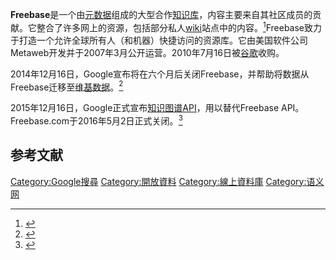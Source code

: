 {{请求翻译}}
{{NoteTA
|G1=IT
|1=zh-cn:数据库;zh-tw:資料庫;
|2=zh-cn:在线;zh-tw:線上;
}}
{{Infobox website
| name                 = Freebase
| url                  = {{URL|http://www.freebase.com/}}
| commercial           = 否
| type                 = 在线[[数据库|数据库]]
| registration         = 可选
| language             = [[英语|英语]]
| content_license      = [[创作共用授权|CC-BY]]
| owner                = Metaweb科技 ([[Google|Google]])
| alexa                = {{increase}} 15,748 ({{as of|2014|1|4|alt=2014年1月}})<ref name=Alexa>{{cite web|title=Freebase - Alexa|url=http://www.alexa.com/siteinfo/www.freebase.com|publisher=Alexa Internet, Inc.|accessdate=17 April 2011|archive-date=2016-03-05|archive-url=https://web.archive.org/web/20160305000520/http://www.alexa.com/siteinfo/www.freebase.com|dead-url=no}}</ref>
| current_status       = 自2016年起离线，数据被[[维基数据|维基数据]]继承<ref name="closeannounce" />
}}
'''Freebase'''是一个由[[元数据|元数据]]组成的大型合作[[知识库|知识库]]，内容主要来自其社区成员的贡献。它整合了许多网上的资源，包括部分私人[[wiki|wiki]]站点中的内容。<ref name="nytimes">{{cite news | title = Start-Up Aims for Database to Automate Web Searching | work = [[纽约时报|纽约时报]] | date = 2007-03-09 | url = http://www.nytimes.com/2007/03/09/technology/09data.html?ex=1331096400&en=a87d4f61e6052888&ei=5090&partner=rssuserland&emc=rss | accessdate = 2007-03-09 | first = John | last = Markoff | archive-date = 2018-04-17 | archive-url = https://web.archive.org/web/20180417105227/https://www.nytimes.com/2007/03/09/technology/09data.html?ex=1331096400&en=a87d4f61e6052888&ei=5090&partner=rssuserland&emc=rss | dead-url = no }}</ref>Freebase致力于打造一个允许全球所有人（和机器）快捷访问的资源库。它由美国软件公司Metaweb开发并于2007年3月公开运营。2010年7月16日被[[谷歌|谷歌]]收购。

2014年12月16日，Google宣布将在六个月后关闭Freebase，并帮助将数据从Freebase迁移至[[维基数据|维基数据]]。<ref name="closeannounce">{{Cite web|url = https://plus.google.com/109936836907132434202/posts/bu3z2wVqcQc|title = Freebase|date = 16 December 2014|accessdate = 16 December 2014|website = [[Google+|Google+]]|publisher = |last = |first = |archive-date = 2019-03-20|archive-url = https://web.archive.org/web/20190320195748/https://plus.google.com/109936836907132434202/posts/bu3z2wVqcQc|dead-url = no}}</ref>

2015年12月16日，Google正式宣布[[知识图谱API|知识图谱API]]，用以替代Freebase API。Freebase.com于2016年5月2日正式关闭。<ref>{{cite web |url=https://groups.google.com/forum/#!topic/freebase-discuss/WEnyO8f7xOQ |title=So long and thanks for all the data! |date=2 May 2016 |accessdate=5 May 2016 |archive-date=2011-01-22 |archive-url=http://arquivo.pt/wayback/20110122130054/https://groups.google.com/forum/#!topic/freebase-discuss/WEnyO8f7xOQ |dead-url=no }}</ref>
==参考文献==
{{reflist}}
[[Category:Google搜尋|Category:Google搜尋]]
[[Category:開放資料|Category:開放資料]]
[[Category:線上資料庫|Category:線上資料庫]]
[[Category:语义网|Category:语义网]]